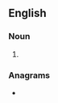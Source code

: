 ==English==

===Noun===
{{head|en|noun form}}

# {{plural of|overtime|lang=en}}

===Anagrams===
* {{anagrams|en|a=eeimorstv|semiovert}}